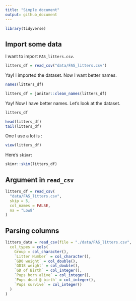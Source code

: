 ```yaml
---
title: "Simple document"
output: github_document
---
```


```r
library(tidyverse)
```

## Import some data

I want to import `FAS_litters.csv`.

```r
litters_df = read_csv("data/FAS_litters.csv")
```

Yay! I imported the dataset. Now I want better names.

```r
names(litters_df)

litters_df = janitor::clean_names(litters_df)
```

Yay! Now I have better names. Let's look at the dataset.

```r
litters_df

head(litters_df)
tail(litters_df)
```

One I use a lot is :

```r
view(litters_df)
```

Here's `skimr`:

```r
skimr::skim(litters_df)
```


## Argument in `read_csv`

```r
litters_df = read_csv(
  "data/FAS_litters.csv",
  skip = 5,
  col_names = FALSE,
  na = "Low8"
)
```

## Parsing columns

```r
litters_data = read_csv(file = "./data/FAS_litters.csv",
  col_types = cols(
    Group = col_character(),
    `Litter Number` = col_character(),
    `GD0 weight` = col_double(),
    `GD18 weight` = col_double(),
    `GD of Birth` = col_integer(),
    `Pups born alive` = col_integer(),
    `Pups dead @ birth` = col_integer(),
    `Pups survive` = col_integer()
  )
)
```

##

